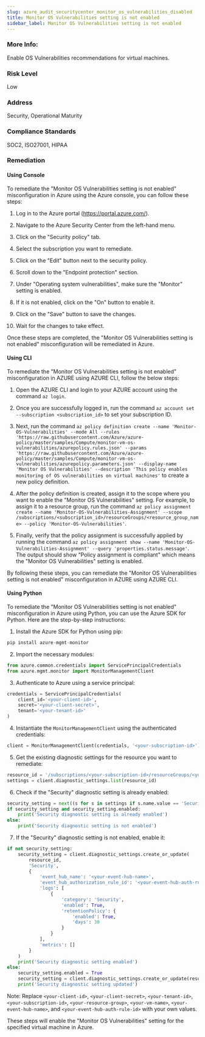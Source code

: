 ```yaml
---
slug: azure_audit_securitycenter_monitor_os_vulnerabilities_disabled
title: Monitor OS Vulnerabilities setting is not enabled
sidebar_label: Monitor OS Vulnerabilities setting is not enabled
---
```


### More Info:

Enable OS Vulnerabilities recommendations for virtual machines.

### Risk Level

Low

### Address

Security, Operational Maturity

### Compliance Standards

SOC2, ISO27001, HIPAA
### Remediation

#### Using Console

To remediate the "Monitor OS Vulnerabilities setting is not enabled" misconfiguration in Azure using the Azure console, you can follow these steps:

1. Log in to the Azure portal (https://portal.azure.com/).

2. Navigate to the Azure Security Center from the left-hand menu.

3. Click on the "Security policy" tab.

4. Select the subscription you want to remediate.

5. Click on the "Edit" button next to the security policy.

6. Scroll down to the "Endpoint protection" section.

7. Under "Operating system vulnerabilities", make sure the "Monitor" setting is enabled.

8. If it is not enabled, click on the "On" button to enable it.

9. Click on the "Save" button to save the changes.

10. Wait for the changes to take effect.

Once these steps are completed, the "Monitor OS Vulnerabilities setting is not enabled" misconfiguration will be remediated in Azure.

#### Using CLI

To remediate the "Monitor OS Vulnerabilities setting is not enabled" misconfiguration in AZURE using AZURE CLI, follow the below steps:

1. Open the AZURE CLI and login to your AZURE account using the command `az login`.

2. Once you are successfully logged in, run the command `az account set --subscription <subscription_id>` to set your subscription ID.

3. Next, run the command `az policy definition create --name 'Monitor-OS-Vulnerabilities' --mode All --rules 'https://raw.githubusercontent.com/Azure/azure-policy/master/samples/Compute/monitor-vm-os-vulnerabilities/azurepolicy.rules.json' --params 'https://raw.githubusercontent.com/Azure/azure-policy/master/samples/Compute/monitor-vm-os-vulnerabilities/azurepolicy.parameters.json' --display-name 'Monitor OS Vulnerabilities' --description 'This policy enables monitoring of OS vulnerabilities on virtual machines'` to create a new policy definition.

4. After the policy definition is created, assign it to the scope where you want to enable the "Monitor OS Vulnerabilities" setting. For example, to assign it to a resource group, run the command `az policy assignment create --name 'Monitor-OS-Vulnerabilities-Assignment' --scope /subscriptions/<subscription_id>/resourceGroups/<resource_group_name> --policy 'Monitor-OS-Vulnerabilities'`.

5. Finally, verify that the policy assignment is successfully applied by running the command `az policy assignment show --name 'Monitor-OS-Vulnerabilities-Assignment' --query 'properties.status.message'`. The output should show "Policy assignment is compliant" which means the "Monitor OS Vulnerabilities" setting is enabled.

By following these steps, you can remediate the "Monitor OS Vulnerabilities setting is not enabled" misconfiguration in AZURE using AZURE CLI.

#### Using Python

To remediate the "Monitor OS Vulnerabilities setting is not enabled" misconfiguration in Azure using Python, you can use the Azure SDK for Python. Here are the step-by-step instructions:

1. Install the Azure SDK for Python using pip:

```python
pip install azure-mgmt-monitor
```

2. Import the necessary modules:

```python
from azure.common.credentials import ServicePrincipalCredentials
from azure.mgmt.monitor import MonitorManagementClient
```

3. Authenticate to Azure using a service principal:

```python
credentials = ServicePrincipalCredentials(
    client_id='<your-client-id>',
    secret='<your-client-secret>',
    tenant='<your-tenant-id>'
)
```

4. Instantiate the `MonitorManagementClient` using the authenticated credentials:

```python
client = MonitorManagementClient(credentials, '<your-subscription-id>')
```

5. Get the existing diagnostic settings for the resource you want to remediate:

```python
resource_id = '/subscriptions/<your-subscription-id>/resourceGroups/<your-resource-group>/providers/Microsoft.Compute/virtualMachines/<your-vm-name>'
settings = client.diagnostic_settings.list(resource_id)
```

6. Check if the "Security" diagnostic setting is already enabled:

```python
security_setting = next((s for s in settings if s.name.value == 'Security'), None)
if security_setting and security_setting.enabled:
    print('Security diagnostic setting is already enabled')
else:
    print('Security diagnostic setting is not enabled')
```

7. If the "Security" diagnostic setting is not enabled, enable it:

```python
if not security_setting:
    security_setting = client.diagnostic_settings.create_or_update(
        resource_id,
        'Security',
        {
            'event_hub_name': '<your-event-hub-name>',
            'event_hub_authorization_rule_id': '<your-event-hub-auth-rule-id>',
            'logs': [
                {
                    'category': 'Security',
                    'enabled': True,
                    'retentionPolicy': {
                        'enabled': True,
                        'days': 30
                    }
                }
            ],
            'metrics': []
        }
    )
    print('Security diagnostic setting enabled')
else:
    security_setting.enabled = True
    security_setting = client.diagnostic_settings.create_or_update(resource_id, 'Security', security_setting)
    print('Security diagnostic setting updated')
```

Note: Replace `<your-client-id>`, `<your-client-secret>`, `<your-tenant-id>`, `<your-subscription-id>`, `<your-resource-group>`, `<your-vm-name>`, `<your-event-hub-name>`, and `<your-event-hub-auth-rule-id>` with your own values.

These steps will enable the "Monitor OS Vulnerabilities" setting for the specified virtual machine in Azure.



